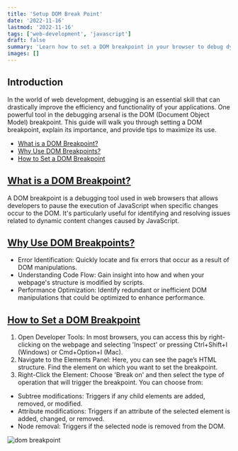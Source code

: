 ```yaml
---
title: 'Setup DOM Break Point'
date: '2022-11-16'
lastmod: '2022-11-16'
tags: ['web-development', 'javascript']
draft: false
summary: 'Learn how to set a DOM breakpoint in your browser to debug dynamic content changes and optimize performance.'
images: []
---
```


## Introduction
In the world of web development, debugging is an essential skill that can drastically improve the efficiency and functionality of your applications. One powerful tool in the debugging arsenal is the DOM (Document Object Model) breakpoint. This guide will walk you through setting a DOM breakpoint, explain its importance, and provide tips to maximize its use.

- [What is a DOM Breakpoint?](#what-is-a-dom-breakpoint)
- [Why Use DOM Breakpoints?](#why-use-dom-breakpoints)
- [How to Set a DOM Breakpoint](#how-to-set-a-dom-breakpoint)

## [What is a DOM Breakpoint?](#what-is-a-dom-breakpoint)
A DOM breakpoint is a debugging tool used in web browsers that allows developers to pause the execution of JavaScript when specific changes occur to the DOM. It's particularly useful for identifying and resolving issues related to dynamic content changes caused by JavaScript.


## [Why Use DOM Breakpoints?](#why-use-dom-breakpoints)
- Error Identification: Quickly locate and fix errors that occur as a result of DOM manipulations.
- Understanding Code Flow: Gain insight into how and when your webpage's structure is modified by scripts.
- Performance Optimization: Identify redundant or inefficient DOM manipulations that could be optimized to enhance performance.

## [How to Set a DOM Breakpoint](#how-to-set-a-dom-breakpoint)
1. Open Developer Tools: In most browsers, you can access this by right-clicking on the webpage and selecting 'Inspect' or pressing Ctrl+Shift+I (Windows) or Cmd+Option+I (Mac).
2. Navigate to the Elements Panel: Here, you can see the page’s HTML structure. Find the element on which you want to set the breakpoint.
3. Right-Click the Element: Choose 'Break on' and then select the type of operation that will trigger the breakpoint. You can choose from:
- Subtree modifications: Triggers if any child elements are added, removed, or modified.
- Attribute modifications: Triggers if an attribute of the selected element is added, changed, or removed.
- Node removal: Triggers if the selected node is removed from the DOM.


![dom breakpoint](/static/images/posts/setup-dom-breakpoint/dom-breakpoint.png)
